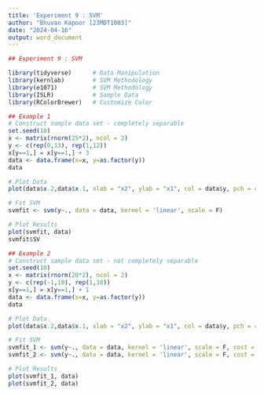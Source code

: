```yaml
---
title: 'Experiment 9 : SVM'
author: "Bhuvan Kapoor [23MDT1003]"
date: "2024-04-16"
output: word_document
---
```


```r
## Experiment 9 : SVM

library(tidyverse)      # Data Manipulation
library(kernlab)        # SVM Methodology
library(e1071)          # SVM Methodology
library(ISLR)           # Sample Data
library(RColorBrewer)   # Customize Color

## Example 1
# Construct sample data set - completely separable
set.seed(10)
x <- matrix(rnorm(25*2), ncol = 2)
y <- c(rep(0,13), rep(1,12))
x[y==1,] = x[y==1,] + 3
data <- data.frame(x=x, y=as.factor(y))
data

# Plot Data
plot(data$x.2,data$x.1, xlab = "x2", ylab = "x1", col = data$y, pch = 4)

# Fit SVM
svmfit <- svm(y~., data = data, kernel = 'linear', scale = F)

# Plot Results
plot(svmfit, data)
svmfit$SV

## Example 2
# Construct sample data set - not completely separable
set.seed(10)
x <- matrix(rnorm(20*2), ncol = 2)
y <- c(rep(-1,10), rep(1,10))
x[y==1,] = x[y==1,] + 1
data <- data.frame(x=x, y=as.factor(y))
data

# Plot Data
plot(data$x.2,data$x.1, xlab = "x2", ylab = "x1", col = data$y, pch = 4)

# Fit SVM
svmfit_1 <- svm(y~., data = data, kernel = 'linear', scale = F, cost = 5)
svmfit_2 <- svm(y~., data = data, kernel = 'linear', scale = F, cost = 10)

# Plot Results
plot(svmfit_1, data)
plot(svmfit_2, data)
```
